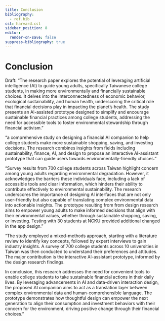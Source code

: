 ```yaml
---
title: Conclusion
bibliography:
  - ref.bib
csl: harvard.csl
sidebar_position: 8
editor:
  render-on-save: false
suppress-bibliography: true
---
```





# Conclusion

Draft: “The research paper explores the potential of leveraging
artificial intelligence (AI) to guide young adults, specifically
Taiwanese college students, in making more environmentally and
financially sustainable choices. It delves into the interconnectedness
of economic behavior, ecological sustainability, and human health,
underscoring the critical role that financial decisions play in
impacting the planet’s health. The study presents an AI-assisted
prototype designed to simplify and encourage sustainable financial
practices among college students, addressing the need for accessible
tools to foster environmental stewardship through financial activism.”

“a comprehensive study on designing a financial AI companion to help
college students make more sustainable shopping, saving, and investing
decisions. The research combines insights from fields including
sustainability, finance, AI, and design to propose an interactive
AI-assistant prototype that can guide users towards
environmentally-friendly choices.”

“Survey results from 700 college students across Taiwan highlight
concern among young adults regarding environmental degradation. However,
it acknowledges the barriers these individuals face, including a lack of
accessible tools and clear information, which hinders their ability to
contribute effectively to environmental sustainability. The research
underscores the importance of designing AI interfaces that are not only
user-friendly but also capable of translating complex environmental data
into actionable insights. The prototype resulting from from design
research aims to empower young adults to make informed decisions that
align with their environmental values, whether through sustainable
shopping, saving, or investing. Testing with 30 students at NCKU
provided additional changed in the app design.”

“The study employed a mixed-methods approach, starting with a literature
review to identify key concepts, followed by expert interviews to gain
industry insights. A survey of 700 college students across 10
universities in Taiwan was then conducted to understand their
preferences and attitudes. The major contribution is the interactive
AI-assistant prototype, informed by the design research findings.

In conclusion, this research addresses the need for convenient tools to
enable college students to take sustainable financial actions in their
daily lives. By leveraging advancements in AI and data-driven
interaction design, the proposed AI companion aims to act as a
translation layer between complex environmental data and
human-comprehensible language. The prototype demonstrates how thoughtful
design can empower the next generation to align their consumption and
investment behaviors with their concern for the environment, driving
positive change through their financial choices.”
